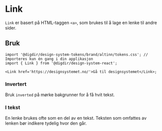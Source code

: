 
<Meta of={LinkStories} />

# Link

<Information text='beta' />

`Link` er basert på HTML-taggen `<a>`, som brukes til å lage en lenke til andre sider.

<Primary />
<Controls />

## Bruk

<Information text='token' />

```tsx
import '@digdir/design-system-tokens/brand/altinn/tokens.css'; // Importeres kun én gang i din applikasjon
import { Link } from '@digdir/design-system-react';

<Link href='https://designsystemet.no/'>Gå til designsystemet</Link>;
```

### Invertert

Bruk `inverted` på mørke bakgrunner for å få hvit tekst.

<Canvas of={LinkStories.Invertert} />

### I tekst

En lenke brukes ofte som en del av en tekst. Teksten som omfattes av lenken bør indikere tydelig hvor den går.

<Canvas of={LinkStories.ITekst} />
